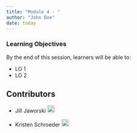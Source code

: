 ```yaml
---
title: "Module 4 - "
author: "John Doe"
date: today
---
```


::: {.callout-tip}
### Learning Objectives

By the end of this session, learners will be able to:

- LO 1
- LO 2

:::




## Contributors

- Jill Jaworski <a href="https://orcid.org/0009-0006-2607-5256" rel="orcid"><img src="img/ORCID_Logomark.png" alt="" width="20" height="20"/></a>

- Kristen Schroeder <a href="https://orcid.org/0000-0002-6271-4530" rel="orcid"><img src="img/ORCID_Logomark.png" alt="" width="20" height="20"/></a>
